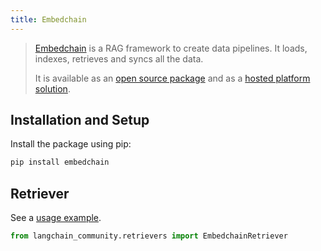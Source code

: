 ```yaml
---
title: Embedchain
---
```


> [Embedchain](https://github.com/embedchain/embedchain) is a RAG framework to create
> data pipelines. It loads, indexes, retrieves and syncs all the data.
>
>It is available as an [open source package](https://github.com/embedchain/embedchain)
> and as a [hosted platform solution](https://app.embedchain.ai/).


## Installation and Setup

Install the package using pip:

```bash
pip install embedchain
```


## Retriever

See a [usage example](/oss/javascript/integrations/retrievers/embedchain).

```python
from langchain_community.retrievers import EmbedchainRetriever
```
